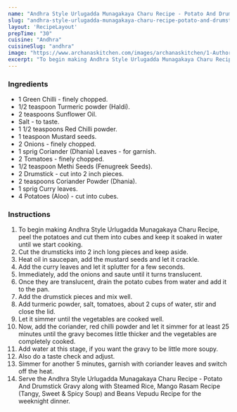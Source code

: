 ---
name: "Andhra Style Urlugadda Munagakaya Charu Recipe - Potato And Drumstick Gravy"
slug: "andhra-style-urlugadda-munagakaya-charu-recipe-potato-and-drumstick-gravy"
layout: 'RecipeLayout'
prepTime: "30"
cuisine: "Andhra"
cuisineSlug: "andhra"
image: "https://www.archanaskitchen.com/images/archanaskitchen/1-Author/nithya.anantham/Andhra_Style_Potato_And_Drumstick_Gravy_Recipe.jpg"
excerpt: "To begin making Andhra Style Urlugadda Munagakaya Charu Recipe, peel the potatoes and cut them into cubes and keep it soaked in water until we start cooking"
---

### Ingredients

- 1 Green Chilli - finely chopped.
- 1/2 teaspoon Turmeric powder (Haldi).
- 2 teaspoons Sunflower Oil.
- Salt - to taste.
- 1 1/2 teaspoons Red Chilli powder.
- 1 teaspoon Mustard seeds.
- 2 Onions - finely chopped.
- 1 sprig Coriander (Dhania) Leaves - for garnish.
- 2 Tomatoes - finely chopped.
- 1/2 teaspoon Methi Seeds (Fenugreek Seeds).
- 2 Drumstick - cut into 2 inch pieces.
- 2 teaspoons Coriander Powder (Dhania).
- 1 sprig Curry leaves.
- 4 Potatoes (Aloo) - cut into cubes.

### Instructions

1. To begin making Andhra Style Urlugadda Munagakaya Charu Recipe, peel the potatoes and cut them into cubes and keep it soaked in water until we start cooking.
1. Cut the drumsticks into 2 inch long pieces and keep aside.
1. Heat oil in saucepan, add the mustard seeds and let it crackle.
1. Add the curry leaves and let it splutter for a few seconds.
1. Immediately, add the onions and saute until it turns translucent.
1. Once they are translucent, drain the potato cubes from water and add it to the pan.
1. Add the drumstick pieces and mix well.
1. Add turmeric powder, salt, tomatoes, about 2 cups of water, stir and close the lid.
1. Let it simmer until the vegetables are cooked well.
1. Now, add the coriander, red chilli powder and let it simmer for at least 25 minutes until the gravy becomes little thicker and the vegetables are completely cooked.
1. Add water at this stage, if you want the gravy to be little more soupy.
1. Also do a taste check and adjust.
1. Simmer for another 5 minutes, garnish with coriander leaves and switch off the heat.
1. Serve the Andhra Style Urlugadda Munagakaya Charu Recipe - Potato And Drumstick Gravy along with Steamed Rice, Mango Rasam Recipe (Tangy, Sweet & Spicy Soup) and Beans Vepudu Recipe for the weeknight dinner.
